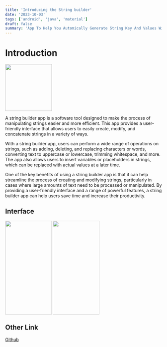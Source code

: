 ```yaml
---
title: 'Introducing the String builder'
date: '2023-10-03'
tags: ['android', 'java', 'material']
draft: false
summary: 'App To Help You Automically Generate String Key And Values With Material UI Write In Java.'
---
```


# Introduction
<p align="left">
<img src="https://raw.githubusercontent.com/rinxyzz/StringBuilder/main/interface/320(3).png" width="150" height="150" align="center" > 

A string builder app is a software tool designed to make the process of manipulating strings easier and more efficient. This app provides a user-friendly interface that allows users to easily create, modify, and concatenate strings in a variety of ways.

With a string builder app, users can perform a wide range of operations on strings, such as adding, deleting, and replacing characters or words, converting text to uppercase or lowercase, trimming whitespace, and more. The app also allows users to insert variables or placeholders in strings, which can be replaced with actual values at a later time.

One of the key benefits of using a string builder app is that it can help streamline the process of creating and modifying strings, particularly in cases where large amounts of text need to be processed or manipulated. By providing a user-friendly interface and a range of powerful features, a string builder app can help users save time and increase their productivity.

## Interface

<p align="left">
<img src="https://raw.githubusercontent.com/rinxyzz/StringBuilder/main/interface/Screenshot_2023-02-16-17-11-04-39_be2da79b367c4ae55b8e0b00626e8b41.jpg" width="150" height="300" align="center" > 
<img src="https://raw.githubusercontent.com/rinxyzz/StringBuilder/main/interface/Screenshot_2023-02-16-17-13-11-37_be2da79b367c4ae55b8e0b00626e8b41.jpg" width="150" height="300" align="left" >
</p>

## Other Link
[Github](https://github.com/rinxyzz/StringBuilder)

